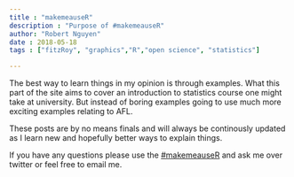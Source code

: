 ```yaml
---
title : "makemeauseR"
description : "Purpose of #makemeauseR"
author: "Robert Nguyen"
date : 2018-05-18
tags : ["fitzRoy", "graphics","R","open science", "statistics"]

---
```


The best way to learn things in my opinion is through examples. What this part of the site aims to cover an introduction to statistics course one might take at university. But instead of boring examples going to use much more exciting examples relating to AFL. 

These posts are by no means finals and will always be continously updated as I learn new and hopefully better ways to explain things. 

If you have any questions please use the [#makemeauseR](https://twitter.com/anoafl/status/992224187941965824) and ask me over twitter or feel free to email me. 

